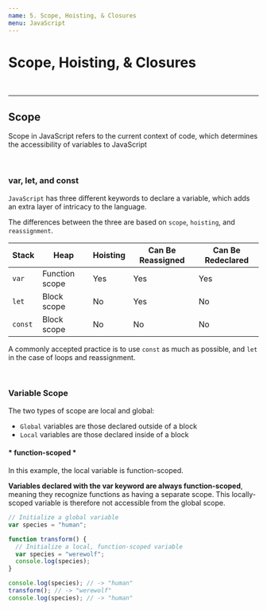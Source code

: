 ```yaml
---
name: 5. Scope, Hoisting, & Closures
menu: JavaScript
---
```


# Scope, Hoisting, & Closures

<br />

---

## Scope

Scope in JavaScript refers to the current context of code, which determines the accessibility of variables to JavaScript

<br />

### var, let, and const

`JavaScript` has three different keywords to declare a variable, which adds an extra layer of intricacy to the language.

The differences between the three are based on `scope`, `hoisting`, and `reassignment`.

| Stack   | Heap           | Hoisting | Can Be Reassigned | Can Be Redeclared |
| ------- | -------------- | -------- | ----------------- | ----------------- |
| `var`   | Function scope | Yes      | Yes               | Yes               |
| `let`   | Block scope    | No       | Yes               | No                |
| `const` | Block scope    | No       | No                | No                |

A commonly accepted practice is to use `const` as much as possible, and `let` in the case of loops and reassignment.

<br />

### Variable Scope

The two types of scope are local and global:

- `Global` variables are those declared outside of a block
- `Local` variables are those declared inside of a block

#### \* function-scoped \*

In this example, the local variable is function-scoped.

**Variables declared with the var keyword are always function-scoped**, meaning they recognize functions as having a separate scope. This locally-scoped variable is therefore not accessible from the global scope.

```js
// Initialize a global variable
var species = "human";

function transform() {
  // Initialize a local, function-scoped variable
  var species = "werewolf";
  console.log(species);
}

console.log(species); // -> "human"
transform(); // -> "werewolf"
console.log(species); // -> "human"
```
